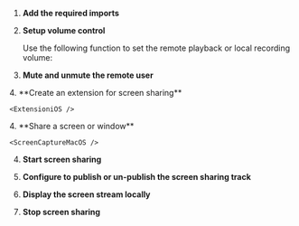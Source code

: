 
1.  **Add the required imports**

    <ImportLibrary />

1.  **Setup volume control**

    Use the following function to set the remote playback or local recording volume:

    <SetupVolume />

1. **Mute and unmute the remote user**

    <MuteRemoteUser/>

<PlatformWrapper platform="ios">
4.  **Create an extension for screen sharing**

    <ExtensioniOS />

</PlatformWrapper>
<PlatformWrapper platform="macos">
4.  **Share a screen or window**

    <ScreenCaptureMacOS />

</PlatformWrapper>
<PlatformWrapper platform="unity, android">

4. **Start screen sharing**

    <StartScreenSharing/>

1. **Configure <Vg k="ENGINE" /> to publish or un-publish the screen sharing track**
 
    <PublishScreenTrack/>

1.  **Display the screen stream locally**

    <PreviewScreenTrack/>

1. **Stop screen sharing**

    <StopSharing/>
</PlatformWrapper>